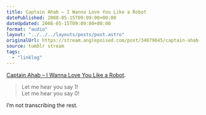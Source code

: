```yaml
---
title: Captain Ahab – I Wanna Love You Like a Robot
datePublished: 2008-05-15T09:09:00+00:00
dateUpdated: 2008-05-15T09:09:00+00:00
format: "audio"
layout: "../../../layouts/posts/post.astro"
originalUrl: https://stream.anglepoised.com/post/34879045/captain-ahab-i-wanna-love-you-like-a-robot-let
source: tumblr stream
tags:
  - "linklog"
---
```



<YouTube id="https://www.youtube.com/watch?v=0u0O_a0WV3M" />

[Captain Ahab &#8211; I Wanna Love You Like a Robot][1].

> Let me hear you say 1!<br />
> Let me hear you say 0!

I&rsquo;m not transcribing the rest.

[1]: https://www.youtube.com/watch?v=0u0O_a0WV3M
